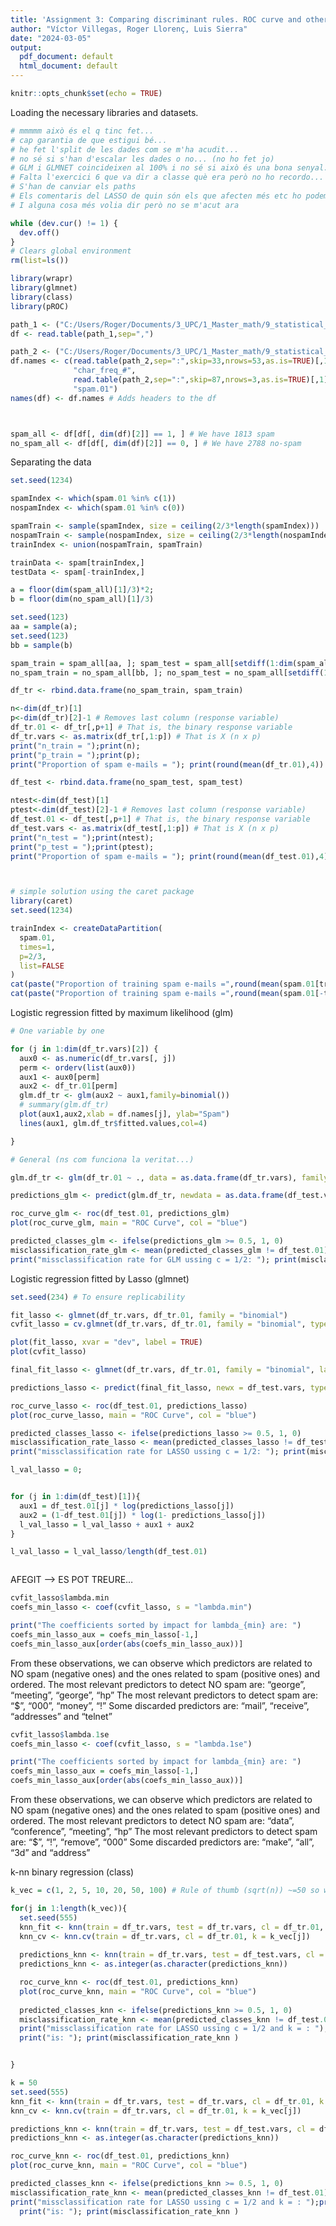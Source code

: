 ```yaml
---
title: 'Assignment 3: Comparing discriminant rules. ROC curve and other methods'
author: "Víctor Villegas, Roger Llorenç, Luis Sierra"
date: "2024-03-05"
output:
  pdf_document: default
  html_document: default
---
```


```r
knitr::opts_chunk$set(echo = TRUE)
```

Loading the necessary libraries and datasets. 

```r

# mmmmm això és el q tinc fet... 
# cap garantia de que estigui bé... 
# he fet l'split de les dades com se m'ha acudit... 
# no sé si s'han d'escalar les dades o no... (no ho fet jo) 
# GLM i GLMNET coincideixen al 100% i no sé si això és una bona senyal...
# Falta l'exercici 6 que va dir a classe què era però no ho recordo...
# S'han de canviar els paths 
# Els comentaris del LASSO de quin són els que afecten més etc ho podem treure...
# I alguna cosa més volia dir però no se m'acut ara

while (dev.cur() != 1) {
  dev.off()
}
# Clears global environment
rm(list=ls())

library(wrapr)
library(glmnet)
library(class)
library(pROC)

path_1 <- ("C:/Users/Roger/Documents/3_UPC/1_Master_math/9_statistical_learning/5_spam_email_database/spambase.data")
df <- read.table(path_1,sep=",")

path_2 <- ("C:/Users/Roger/Documents/3_UPC/1_Master_math/9_statistical_learning/5_spam_email_database/spambase.NAMES")
df.names <- c(read.table(path_2,sep=":",skip=33,nrows=53,as.is=TRUE)[,1],
              "char_freq_#",
              read.table(path_2,sep=":",skip=87,nrows=3,as.is=TRUE)[,1],
              "spam.01")
names(df) <- df.names # Adds headers to the df



spam_all <- df[df[, dim(df)[2]] == 1, ] # We have 1813 spam
no_spam_all <- df[df[, dim(df)[2]] == 0, ] # We have 2788 no-spam 
```

Separating the data

```r
set.seed(1234)

spamIndex <- which(spam.01 %in% c(1))
nospamIndex <- which(spam.01 %in% c(0))

spamTrain <- sample(spamIndex, size = ceiling(2/3*length(spamIndex)))
nospamTrain <- sample(nospamIndex, size = ceiling(2/3*length(nospamIndex)))
trainIndex <- union(nospamTrain, spamTrain)

trainData <- spam[trainIndex,]
testData <- spam[-trainIndex,]
```


```r
a = floor(dim(spam_all)[1]/3)*2;
b = floor(dim(no_spam_all)[1]/3)

set.seed(123)
aa = sample(a);
set.seed(123)
bb = sample(b)

spam_train = spam_all[aa, ]; spam_test = spam_all[setdiff(1:dim(spam_all)[1], aa), ]
no_spam_train = no_spam_all[bb, ]; no_spam_test = no_spam_all[setdiff(1:dim(no_spam_all)[1], bb), ]

```

```r

df_tr <- rbind.data.frame(no_spam_train, spam_train)

n<-dim(df_tr)[1]
p<-dim(df_tr)[2]-1 # Removes last column (response variable)
df_tr.01 <- df_tr[,p+1] # That is, the binary response variable
df_tr.vars <- as.matrix(df_tr[,1:p]) # That is X (n x p)
print("n_train = ");print(n);
print("p_train = ");print(p);
print("Proportion of spam e-mails = "); print(round(mean(df_tr.01),4))

df_test <- rbind.data.frame(no_spam_test, spam_test)

ntest<-dim(df_test)[1]
ptest<-dim(df_test)[2]-1 # Removes last column (response variable)
df_test.01 <- df_test[,p+1] # That is, the binary response variable
df_test.vars <- as.matrix(df_test[,1:p]) # That is X (n x p)
print("n_test = ");print(ntest);
print("p_test = ");print(ptest);
print("Proportion of spam e-mails = "); print(round(mean(df_test.01),4))




```

```r
# simple solution using the caret package
library(caret)
set.seed(1234)

trainIndex <- createDataPartition(
  spam.01,
  times=1,
  p=2/3,
  list=FALSE
)
cat(paste("Proportion of training spam e-mails =",round(mean(spam.01[trainIndex]),2),sep=""))
cat(paste("Proportion of training spam e-mails =",round(mean(spam.01[-trainIndex]),2),sep=""))
```

Logistic regression fitted by maximum  likelihood (glm)


```r

# One variable by one

for (j in 1:dim(df_tr.vars)[2]) {
  aux0 <- as.numeric(df_tr.vars[, j])
  perm <- orderv(list(aux0))
  aux1 <- aux0[perm]
  aux2 <- df_tr.01[perm]
  glm.df_tr <- glm(aux2 ~ aux1,family=binomial())
  # summary(glm.df_tr)
  plot(aux1,aux2,xlab = df.names[j], ylab="Spam")
  lines(aux1, glm.df_tr$fitted.values,col=4)

}

```
```r
# General (ns com funciona la veritat...)

glm.df_tr <- glm(df_tr.01 ~ ., data = as.data.frame(df_tr.vars), family = binomial())

predictions_glm <- predict(glm.df_tr, newdata = as.data.frame(df_test.vars), type = "response")

roc_curve_glm <- roc(df_test.01, predictions_glm)
plot(roc_curve_glm, main = "ROC Curve", col = "blue")

predicted_classes_glm <- ifelse(predictions_glm >= 0.5, 1, 0)
misclassification_rate_glm <- mean(predicted_classes_glm != df_test.01)
print("missclassification rate for GLM ussing c = 1/2: "); print(misclassification_rate_glm)


```







Logistic regression fitted by Lasso (glmnet)

```r

set.seed(234) # To ensure replicability

fit_lasso <- glmnet(df_tr.vars, df_tr.01, family = "binomial")
cvfit_lasso = cv.glmnet(df_tr.vars, df_tr.01, family = "binomial", type.measure = "class")

plot(fit_lasso, xvar = "dev", label = TRUE)
plot(cvfit_lasso)

```
```r

final_fit_lasso <- glmnet(df_tr.vars, df_tr.01, family = "binomial", lambda = cvfit_lasso$lambda.min)

predictions_lasso <- predict(final_fit_lasso, newx = df_test.vars, type = "response")

roc_curve_lasso <- roc(df_test.01, predictions_lasso)
plot(roc_curve_lasso, main = "ROC Curve", col = "blue")

predicted_classes_lasso <- ifelse(predictions_lasso >= 0.5, 1, 0)
misclassification_rate_lasso <- mean(predicted_classes_lasso != df_test.01)
print("missclassification rate for LASSO ussing c = 1/2: "); print(misclassification_rate_lasso)

l_val_lasso = 0;


for (j in 1:dim(df_test)[1]){
  aux1 = df_test.01[j] * log(predictions_lasso[j])
  aux2 = (1-df_test.01[j]) * log(1- predictions_lasso[j])
  l_val_lasso = l_val_lasso + aux1 + aux2
}

l_val_lasso = l_val_lasso/length(df_test.01)



```

AFEGIT --> ES POT TREURE...



```r
cvfit_lasso$lambda.min
coefs_min_lasso <- coef(cvfit_lasso, s = "lambda.min")

print("The coefficients sorted by impact for lambda_{min} are: ")
coefs_min_lasso_aux = coefs_min_lasso[-1,]
coefs_min_lasso_aux[order(abs(coefs_min_lasso_aux))]

```
From these observations, we can observe which predictors are related to NO spam (negative ones)
and the ones related to spam (positive ones) and ordered.
The most relevant predictors to detect NO spam are: "george", "meeting", "george", "hp"
The most relevant predictors to detect spam are: "$", "000", "money", "!"
Some discarded predictors are: "mail", "receive", "addresses" and "telnet"


```r
cvfit_lasso$lambda.1se
coefs_min_lasso <- coef(cvfit_lasso, s = "lambda.1se")

print("The coefficients sorted by impact for lambda_{min} are: ")
coefs_min_lasso_aux = coefs_min_lasso[-1,]
coefs_min_lasso_aux[order(abs(coefs_min_lasso_aux))]

```

From these observations, we can observe which predictors are related to NO spam (negative ones)
and the ones related to spam (positive ones) and ordered.
The most relevant predictors to detect NO spam are: "data", "conference", "meeting", "hp"
The most relevant predictors to detect spam are: "$", "!", "remove", "000"
Some discarded predictors are: "make", "all", "3d" and "address"



k-nn binary regression (class)

```r


k_vec = c(1, 2, 5, 10, 20, 50, 100) # Rule of thumb (sqrt(n)) ~=50 so we pick 50...

for(j in 1:length(k_vec)){
  set.seed(555)
  knn_fit <- knn(train = df_tr.vars, test = df_tr.vars, cl = df_tr.01, k = k_vec[j])
  knn_cv <- knn.cv(train = df_tr.vars, cl = df_tr.01, k = k_vec[j])
  
  predictions_knn <- knn(train = df_tr.vars, test = df_test.vars, cl = df_tr.01, k = k_vec[j])
  predictions_knn <- as.integer(as.character(predictions_knn))

  roc_curve_knn <- roc(df_test.01, predictions_knn)
  plot(roc_curve_knn, main = "ROC Curve", col = "blue")
  
  predicted_classes_knn <- ifelse(predictions_knn >= 0.5, 1, 0)
  misclassification_rate_knn <- mean(predicted_classes_knn != df_test.01)
  print("missclassification rate for LASSO ussing c = 1/2 and k = : ");print(k_vec[j]);
  print("is: "); print(misclassification_rate_knn )


}

k = 50
set.seed(555)
knn_fit <- knn(train = df_tr.vars, test = df_tr.vars, cl = df_tr.01, k = k)
knn_cv <- knn.cv(train = df_tr.vars, cl = df_tr.01, k = k_vec[j])

predictions_knn <- knn(train = df_tr.vars, test = df_test.vars, cl = df_tr.01, k = k)
predictions_knn <- as.integer(as.character(predictions_knn))

roc_curve_knn <- roc(df_test.01, predictions_knn)
plot(roc_curve_knn, main = "ROC Curve", col = "blue")

predicted_classes_knn <- ifelse(predictions_knn >= 0.5, 1, 0)
misclassification_rate_knn <- mean(predicted_classes_knn != df_test.01)
print("missclassification rate for LASSO ussing c = 1/2 and k = : ");print(k);
  print("is: "); print(misclassification_rate_knn )

```



